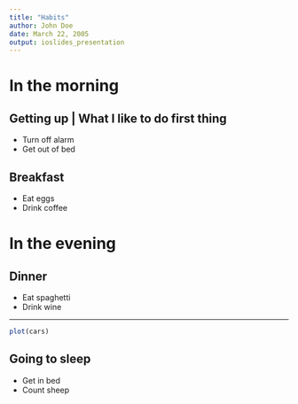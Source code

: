 ```yaml
---
title: "Habits"
author: John Doe
date: March 22, 2005
output: ioslides_presentation
---
```


# In the morning

## Getting up | What I like to do first thing

- Turn off alarm
- Get out of bed

## Breakfast

- Eat eggs
- Drink coffee

# In the evening

## Dinner

- Eat spaghetti
- Drink wine

---

```r
plot(cars)
```

## Going to sleep

- Get in bed
- Count sheep
